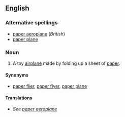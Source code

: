 <!-- If you edit this page, please also edit "paper aeroplane" to keep these two pages in synch-->
==English==

===Alternative spellings===
* [[paper aeroplane]] (''British'')
* [[paper plane]]

===Noun===
{{en-noun|sg=[[paper]] [[airplane]]}}

# {{cattag|toys|US}} A toy [[airplane]] made by folding up a sheet of [[paper]].

====Synonyms====
*[[paper flier]], [[paper flyer]], [[paper plane]]

====Translations====
*''See [[paper aeroplane#Translations|paper aeroplane]]''

<!-- If you edit this page, please also edit "paper aeroplane" to keep these two pages in synch-->